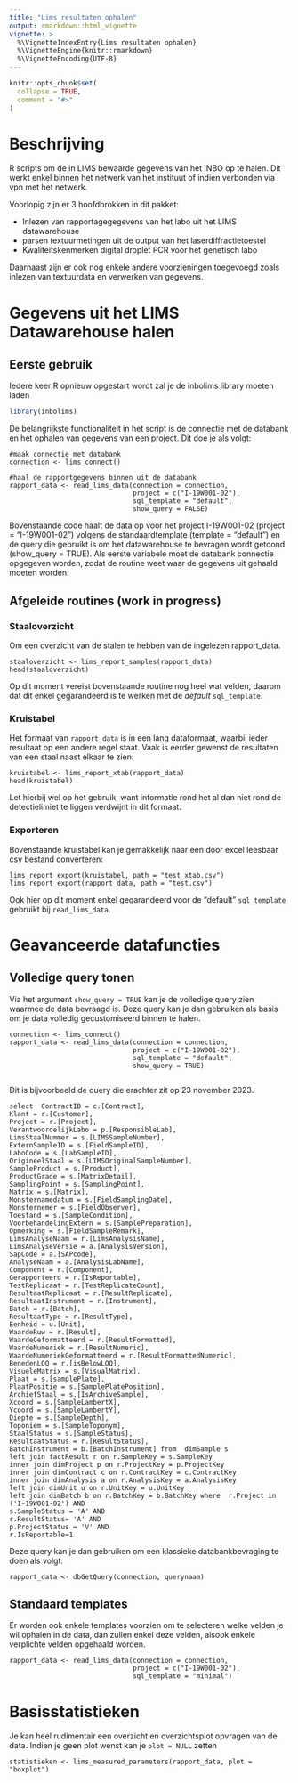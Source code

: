 ```yaml
---
title: "Lims resultaten ophalen"
output: rmarkdown::html_vignette
vignette: >
  %\VignetteIndexEntry{Lims resultaten ophalen}
  %\VignetteEngine{knitr::rmarkdown}
  %\VignetteEncoding{UTF-8}
---
```


```r
knitr::opts_chunk$set(
  collapse = TRUE,
  comment = "#>"
)
```

# Beschrijving

R scripts om de in LIMS bewaarde gegevens van het INBO op te halen. Dit werkt enkel binnen het netwerk van het instituut of indien verbonden via vpn met het netwerk.

Voorlopig zijn er 3 hoofdbrokken in dit pakket:

- Inlezen van rapportagegegevens van het labo uit het LIMS datawarehouse
- parsen textuurmetingen uit de output van het laserdiffractietoestel 
- Kwaliteitskenmerken digital droplet PCR voor het genetisch labo

Daarnaast zijn er ook nog enkele andere voorzieningen toegevoegd zoals inlezen van textuurdata en verwerken van gegevens.

# Gegevens uit het LIMS Datawarehouse halen

## Eerste gebruik

Iedere keer R opnieuw opgestart wordt zal je de inbolims library moeten laden

```r
library(inbolims)
```

De belangrijkste functionaliteit in het script is de connectie met de databank en het ophalen van gegevens van een project. Dit doe je als volgt:

````
#maak connectie met databank
connection <- lims_connect()

#haal de rapportgegevens binnen uit de databank
rapport_data <- read_lims_data(connection = connection,
                               project = c("I-19W001-02"),
                               sql_template = "default",
                               show_query = FALSE)
````
Bovenstaande code haalt de data op voor het project I-19W001-02 (project = "I-19W001-02") volgens de standaardtemplate  (template = "default") en de query die gebruikt is om het datawarehouse te bevragen wordt getoond (show_query = TRUE). Als eerste variabele moet de databank connectie opgegeven worden, zodat de routine weet waar de gegevens uit gehaald moeten worden.

## Afgeleide routines (work in progress)


### Staaloverzicht

Om een overzicht van de stalen te hebben van de ingelezen rapport_data.

````
staaloverzicht <- lims_report_samples(rapport_data)
head(staaloverzicht)
````

Op dit moment vereist bovenstaande routine nog heel wat velden, daarom dat dit enkel gegarandeerd is te werken met de *default* `sql_template`.

### Kruistabel

Het formaat van `rapport_data` is in een lang dataformaat, waarbij ieder resultaat op een andere regel staat. Vaak is eerder gewenst de resultaten van een staal naast elkaar te zien:

````
kruistabel <- lims_report_xtab(rapport_data)
head(kruistabel)
````

Let hierbij wel op het gebruik, want informatie rond het al dan niet rond de detectielimiet te liggen verdwijnt in dit formaat.

### Exporteren

Bovenstaande kruistabel kan je gemakkelijk naar een door excel leesbaar csv bestand converteren:

````
lims_report_export(kruistabel, path = "test_xtab.csv")
lims_report_export(rapport_data, path = "test.csv")
````
Ook hier op dit moment enkel gegarandeerd voor de "default" `sql_template` gebruikt bij `read_lims_data`.

# Geavanceerde datafuncties

## Volledige query tonen

Via het argument `show_query = TRUE` kan je de volledige query zien waarmee de data bevraagd is. Deze query kan je dan gebruiken als basis om je data volledig gecustomiseerd binnen te halen.

````
connection <- lims_connect()
rapport_data <- read_lims_data(connection = connection,
                               project = c("I-19W001-02"),
                               sql_template = "default",
                               show_query = TRUE)
                               
````

Dit is bijvoorbeeld de query die erachter zit op 23 november 2023.

````
select  ContractID = c.[Contract],
Klant = r.[Customer],
Project = r.[Project],
VerantwoordelijkLabo = p.[ResponsibleLab],
LimsStaalNummer = s.[LIMSSampleNumber],
ExternSampleID = s.[FieldSampleID],
LaboCode = s.[LabSampleID],
OrigineelStaal = s.[LIMSOriginalSampleNumber],
SampleProduct = s.[Product],
ProductGrade = s.[MatrixDetail],
SamplingPoint = s.[SamplingPoint],
Matrix = s.[Matrix],
Monsternamedatum = s.[FieldSamplingDate],
Monsternemer = s.[FieldObserver],
Toestand = s.[SampleCondition],
VoorbehandelingExtern = s.[SamplePreparation],
Opmerking = s.[FieldSampleRemark],
LimsAnalyseNaam = r.[LimsAnalysisName],
LimsAnalyseVersie = a.[AnalysisVersion],
SapCode = a.[SAPcode],
AnalyseNaam = a.[AnalysisLabName],
Component = r.[Component],
Gerapporteerd = r.[IsReportable],
TestReplicaat = r.[TestReplicateCount],
ResultaatReplicaat = r.[ResultReplicate],
ResultaatInstrument = r.[Instrument],
Batch = r.[Batch],
ResultaatType = r.[ResultType],
Eenheid = u.[Unit],
WaardeRuw = r.[Result],
WaardeGeformatteerd = r.[ResultFormatted],
WaardeNumeriek = r.[ResultNumeric],
WaardeNumeriekGeformatteerd = r.[ResultFormattedNumeric],
BenedenLOQ = r.[isBelowLOQ],
VisueleMatrix = s.[VisualMatrix],
Plaat = s.[samplePlate],
PlaatPositie = s.[SamplePlatePosition],
ArchiefStaal = s.[IsArchiveSample],
Xcoord = s.[SampleLambertX],
Ycoord = s.[SampleLambertY],
Diepte = s.[SampleDepth],
Toponiem = s.[SampleToponym],
StaalStatus = s.[SampleStatus],
ResultaatStatus = r.[ResultStatus],
BatchInstrument = b.[BatchInstrument] from  dimSample s 
left join factResult r on r.SampleKey = s.SampleKey 
inner join dimProject p on r.ProjectKey = p.ProjectKey 
inner join dimContract c on r.ContractKey = c.ContractKey 
inner join dimAnalysis a on r.AnalysisKey = a.AnalysisKey 
left join dimUnit u on r.UnitKey = u.UnitKey 
left join dimBatch b on r.BatchKey = b.BatchKey where  r.Project in ('I-19W001-02') AND 
s.SampleStatus = 'A' AND 
r.ResultStatus= 'A' AND 
p.ProjectStatus = 'V' AND 
r.IsReportable=1
```` 
Deze query kan je dan gebruiken om een klassieke databankbevraging te doen als volgt:

````
rapport_data <- dbGetQuery(connection, querynaam)
````

## Standaard templates

Er worden ook enkele templates voorzien om te selecteren welke velden je wil ophalen in de data, dan zullen enkel deze velden, alsook enkele verplichte velden opgehaald worden.

```
rapport_data <- read_lims_data(connection = connection,
                               project = c("I-19W001-02"),
                               sql_template = "minimal")

```

# Basisstatistieken

Je kan heel rudimentair een overzicht en overzichtsplot opvragen van de data. Indien je geen plot wenst kan je `plot = NULL` zetten

```
statistieken <- lims_measured_parameters(rapport_data, plot = "boxplot")

```




